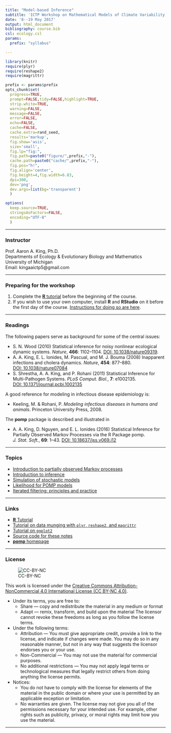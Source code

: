 ```yaml
---
title: "Model-based Inference"
subtitle: 'ICTP Workshop on Mathematical Models of Climate Variability, Environmental Change and Infectious Diseases'
date: '8--19 May 2017'
output: html_document
bibliography: course.bib
csl: ecology.csl
params:
  prefix: "syllabus"

---
```


```r
library(knitr)
require(plyr)
require(reshape2)
require(magrittr)

prefix <- params$prefix
opts_chunk$set(
  progress=TRUE,
  prompt=FALSE,tidy=FALSE,highlight=TRUE,
  strip.white=TRUE,
  warning=FALSE,
  message=FALSE,
  error=FALSE,
  echo=FALSE,
  cache=FALSE,
  cache.extra=rand_seed,
  results='markup',
  fig.show='asis',
  size='small',
  fig.lp="fig:",
  fig.path=paste0("figure/",prefix,"-"),
  cache.path=paste0("cache/",prefix,"-"),
  fig.pos="h!",
  fig.align='center',
  fig.height=4,fig.width=6.83,
  dpi=300,
  dev='png',
  dev.args=list(bg='transparent')
  )

options(
  keep.source=TRUE,
  stringsAsFactors=FALSE,
  encoding="UTF-8"
  )
```

----------------------------

### Instructor

Prof.&nbsp;Aaron A. King, Ph.D.  
Departments of Ecology & Evolutionary Biology and Mathematics  
University of Michigan  
Email: kingaaictp5@gmail.com  

----------------------------

### Preparing for the workshop

1. Complete the [**R** tutorial](http://kingaa.github.io/R_Tutorial) before the beginning of the course.
1. If you wish to use your own computer, install **R** and **RStudio** on it before the first day of the course.
[Instructions for doing so are here](./prep/preparation.html).


----------------------------

### Readings

The following papers serve as background for some of the central issues:

- S. N. Wood (2010) Statistical inference for noisy nonlinear ecological dynamic systems. *Nature*, **466**:&nbsp;1102--1104. [DOI:&nbsp;10.1038/nature09319](http://dx.doi.org/10.1038/nature09319).
- A. A. King, E. L. Ionides, M. Pascual, and M. J. Bouma (2008) Inapparent infections and cholera dynamics. *Nature*, **454**:&nbsp;877--880. [DOI:&nbsp;10.1038/nature07084](http://dx.doi.org/10.1038/nature07084)
- S. Shrestha, A. A. King, and P. Rohani (2011) Statistical Inference for Multi-Pathogen Systems. *PLoS&nbsp;Comput.&nbsp;Biol.*, **7**:&nbsp;e1002135. [DOI:&nbsp;10.1371/journal.pcbi.1002135](http://dx.doi.org/10.1371/journal.pcbi.1002135)

A good reference for modeling in infectious disease epidemiology is:

- Keeling, M. & Rohani, P. *Modeling infectious diseases in humans and animals*. Princeton University Press, 2008.

The **pomp** package is described and illustrated in

- A. A. King, D. Nguyen, and E. L. Ionides (2016) Statistical Inference for Partially Observed Markov Processes via the R Package pomp. *J.&nbsp;Stat.&nbsp;Soft.*, **69**:&nbsp;1--43. [DOI:&nbsp;10.18637/jss.v069.i12](http://dx.doi.org/10.18637/jss.v069.i12)

----------------------------

### Topics

- [Introduction to partially observed Markov processes](intro/intro.html)
- [Introduction to inference](parest/parest.html)
- [Simulation of stochastic models](stochsim/stochsim.html)
- [Likelihood for POMP models](pfilter/pfilter.html)
- [Iterated filtering: principles and practice](mif/mif.html)

----------------------------

### Links

- [**R** Tutorial](http://kingaa.github.io/R_Tutorial)  
- [Tutorial on data munging with `plyr`, `reshape2`, and `magrittr`](http://kingaa.github.io/R_Tutorial/hadley/munging.html)  
- [Tutorial on `ggplot2`](http://kingaa.github.io/R_Tutorial/hadley/viz.html)  
- [Source code for these notes](http://github.com/kingaa/clim-dis/)  
- [**pomp** homepage](http://kingaa.github.io/pomp)  

----------------------------

### License

![CC-BY-NC](http://i.creativecommons.org/l/by-nc/4.0/88x31.png)

This work is licensed under the [Creative Commons Attribution-NonCommercial 4.0 International License (CC BY-NC 4.0)](http://creativecommons.org/licenses/by-nc/4.0/).

- Under its terms, you are free to:
    - Share — copy and redistribute the material in any medium or format
    - Adapt — remix, transform, and build upon the material
  The licensor cannot revoke these freedoms as long as you follow the license terms.

- Under the following terms:
    - Attribution — You must give appropriate credit, provide a link to the license, and indicate if changes were made.
      You may do so in any reasonable manner, but not in any way that suggests the licensor endorses you or your use.
    - Non-Commercial — You may not use the material for commercial purposes.
    - No additional restrictions — You may not apply legal terms or technological measures that legally restrict others from doing anything the license permits.
- Notices:
    - You do not have to comply with the license for elements of the material in the public domain or where your use is permitted by an applicable exception or limitation.
    - No warranties are given. 
      The license may not give you all of the permissions necessary for your intended use.
      For example, other rights such as publicity, privacy, or moral rights may limit how you use the material.

----------------------------
